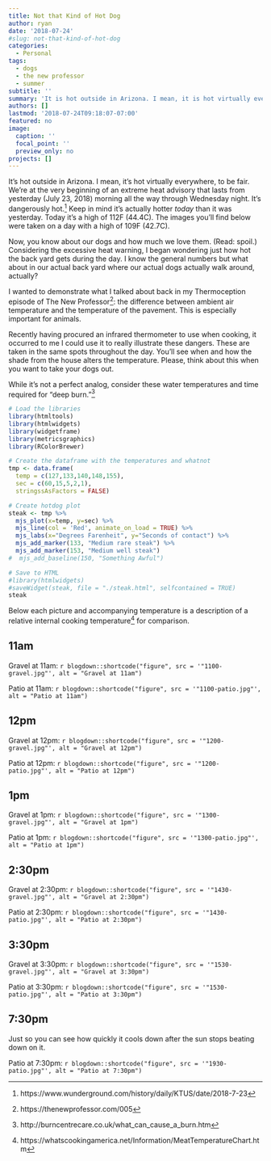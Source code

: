 ```yaml
---
title: Not that Kind of Hot Dog
author: ryan
date: '2018-07-24'
#slug: not-that-kind-of-hot-dog
categories:
  - Personal
tags:
  - dogs
  - the new professor
  - summer
subtitle: ''
summary: 'It is hot outside in Arizona. I mean, it is hot virtually everywhere, to be fair. We are at the very beginning of an extreme heat advisory that lasts from yesterday (Monday) morning all the way through Wednesday night. Dangerous heat. Keep in mind it is actually hotter _today_ than it was yesterday.'
authors: []
lastmod: '2018-07-24T09:18:07-07:00'
featured: no
image:
  caption: ''
  focal_point: ''
  preview_only: no
projects: []
---
```


It's hot outside in Arizona. I mean, it's hot virtually everywhere, to be fair. We're at the very beginning of an extreme heat advisory that lasts from yesterday (July 23, 2018) morning all the way through Wednesday night. It's dangerously hot.[^1] Keep in mind it's actually hotter _today_ than it was yesterday. Today it's a high of 112F (44.4C). The images you'll find below were taken on a day with a high of 109F (42.7C).

[^1]: https://www.wunderground.com/history/daily/KTUS/date/2018-7-23


Now, you know about our dogs and how much we love them. (Read: spoil.) Considering the excessive heat warning, I began wondering just how hot the back yard gets during the day. I know the general numbers but what about in our actual back yard where our actual dogs actually walk around, actually?

I wanted to demonstrate what I talked about back in my Thermoception episode of The New Professor[^2]: the difference between ambient air temperature and the temperature of the pavement. This is especially important for animals.

[^2]: https://thenewprofessor.com/005

Recently having procured an infrared thermometer to use when cooking, it occurred to me I could use it to really illustrate these dangers. These are taken in the same spots throughout the day. You'll see when and how the shade from the house alters the temperature. Please, think about this when you want to take your dogs out.

While it's not a perfect analog, consider these water temperatures and time required for "deep burn."[^3]

[^3]: http://burncentrecare.co.uk/what_can_cause_a_burn.htm

```r
# Load the libraries
library(htmltools)
library(htmlwidgets)
library(widgetframe)
library(metricsgraphics)
library(RColorBrewer)

# Create the dataframe with the temperatures and whatnot
tmp <- data.frame(
  temp = c(127,133,140,148,155),
  sec = c(60,15,5,2,1),
  stringssAsFactors = FALSE)

# Create hotdog plot
steak <- tmp %>%
  mjs_plot(x=temp, y=sec) %>%
  mjs_line(col = 'Red', animate_on_load = TRUE) %>%
  mjs_labs(x="Degrees Farenheit", y="Seconds of contact") %>%
  mjs_add_marker(133, "Medium rare steak") %>%
  mjs_add_marker(153, "Medium well steak")
#  mjs_add_baseline(150, "Something Awful")

# Save to HTML
#library(htmlwidgets)
#saveWidget(steak, file = "./steak.html", selfcontained = TRUE)
steak
```

Below each picture and accompanying temperature is a description of a relative internal cooking temperature[^4] for comparison.

[^4]: https://whatscookingamerica.net/Information/MeatTemperatureChart.htm

## 11am

Gravel at 11am: `r blogdown::shortcode("figure", src = '"1100-gravel.jpg"', alt = "Gravel at 11am")`

Patio at 11am: `r blogdown::shortcode("figure", src = '"1100-patio.jpg"', alt = "Patio at 11am")`

## 12pm

Gravel at 12pm: `r blogdown::shortcode("figure", src = '"1200-gravel.jpg"', alt = "Gravel at 12pm")`

Patio at 12pm: `r blogdown::shortcode("figure", src = '"1200-patio.jpg"', alt = "Patio at 12pm")`

## 1pm

Gravel at 1pm: `r blogdown::shortcode("figure", src = '"1300-gravel.jpg"', alt = "Gravel at 1pm")`

Patio at 1pm: `r blogdown::shortcode("figure", src = '"1300-patio.jpg"', alt = "Patio at 1pm")`

## 2:30pm

Gravel at 2:30pm: `r blogdown::shortcode("figure", src = '"1430-gravel.jpg"', alt = "Gravel at 2:30pm")`

Patio at 2:30pm: `r blogdown::shortcode("figure", src = '"1430-patio.jpg"', alt = "Patio at 2:30pm")`

## 3:30pm

Gravel at 3:30pm: `r blogdown::shortcode("figure", src = '"1530-gravel.jpg"', alt = "Gravel at 3:30pm")`

Patio at 3:30pm: `r blogdown::shortcode("figure", src = '"1530-patio.jpg"', alt = "Patio at 3:30pm")`

## 7:30pm
Just so you can see how quickly it cools down after the sun stops beating down on it.

Patio at 7:30pm: `r blogdown::shortcode("figure", src = '"1930-patio.jpg"', alt = "Patio at 7:30pm")`
